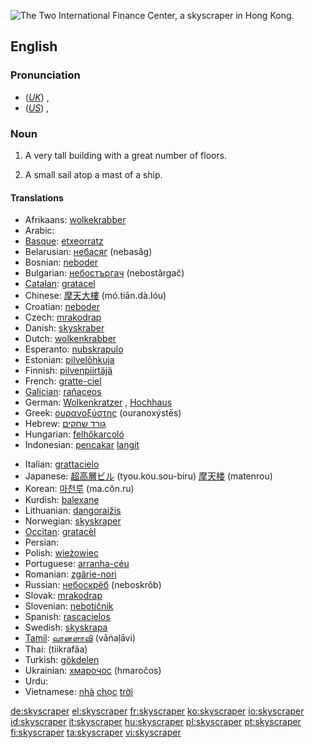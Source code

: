 [[Image:HK-2IFC-sj cropped.jpg|thumb|right|The Two International Finance Center, a skyscraper in Hong Kong.]]
{{wikipedia}}
==English==

===Pronunciation===
*(''[[Received Pronunciation|UK]]'') {{IPA|/ˈskaɪˌskɹeɪpə/}}, {{SAMPA|/"skaI%skreIp@/}}
*(''[[General American|US]]'') {{IPA|/ˈskaɪˌskɹeɪpɚ/}}, {{SAMPA|/"skaI%skreIp@`/}}

===Noun===
{{en-noun}}

# A very tall building with a great number of floors.
# {{context|archaic}} A small sail atop a mast of a ship.

====Translations====
{{trans-top|tall building}}
*Afrikaans: [[wolkekrabber]]
*Arabic: {{ARchar|[[ناطحة]]}} {{ARchar|[[سحاب]]}}
*[[Basque]]: [[etxeorratz]]
*Belarusian: [[небасяг]] (nebasǎg)
*Bosnian: [[neboder#Bosnian|neboder]]
*Bulgarian: [[небостъргач]] (nebostărgač)
*[[Catalan]]: [[gratacel]] {{m}}
*Chinese: [[摩天大樓]] (mó.tiān.dà.lóu)
*Croatian: [[neboder#Croatian|neboder]]
*Czech: [[mrakodrap]] {{m}}
*Danish: [[skyskraber]] {{c}}
*Dutch: [[wolkenkrabber]] {{m}}
*Esperanto: [[nubskrapulo]]
*Estonian: [[pilvelõhkuja]]
*Finnish: [[pilvenpiirtäjä]]
*French: [[gratte-ciel]] {{m}}
*[[Galician]]: [[rañaceos]] {{m}}
*German: [[Wolkenkratzer]] {{m}}, [[Hochhaus]] {{n}}
*Greek: [[ουρανοξύστης]] (ouranoxýstēs)
*Hebrew: [[גורד שחקים]]
*Hungarian: [[felhőkarcoló]]
*Indonesian: [[pencakar]] [[langit]]
{{trans-mid}}
*Italian: [[grattacielo]] {{m}}
*Japanese: [[超高層ビル]] (tyou.kou.sou-biru) [[摩天楼]] (matenrou)
*Korean: [[마천루]] (ma.cŏn.ru)
*Kurdish: [[balexane]] {{f}}
*Lithuanian: [[dangoraižis]]
*Norwegian: [[skyskraper]]
*[[Occitan]]: [[gratacèl]] {{m}}
*Persian: {{FAchar|[[آسمانخراش]]}}
*Polish: [[wieżowiec]]
*Portuguese: [[arranha-céu]] {{m}}
*Romanian: [[zgârie-nori]]
*Russian: [[небоскрёб]] (neboskrǒb) {{m}}
*Slovak: [[mrakodrap]] {{m}}
*Slovenian: [[nebotičnik]] {{m}}
*Spanish: [[rascacielos]] {{m}}
*Swedish: [[skyskrapa]] {{c}}
*[[Tamil]]: [[வானளாவி]] (vāṅaḷāvi)
*Thai: {{THchar|[[ตึกระฟ้า]]}} (tiikrafâa)
*Turkish: [[gökdelen]]
*Ukrainian: [[хмарочос]] (hmaročos) {{m}}
*Urdu: {{URchar|[[بلند]]}} {{URchar|[[ترین]]}} {{URchar|[[عمارات]]}}
*Vietnamese: [[nhà]] [[chọc]] [[trời]]
{{trans-bottom}}

{{trans-top|sail}}
{{trans-mid}}
{{trans-bottom}}

[[de:skyscraper]]
[[el:skyscraper]]
[[fr:skyscraper]]
[[ko:skyscraper]]
[[io:skyscraper]]
[[id:skyscraper]]
[[it:skyscraper]]
[[hu:skyscraper]]
[[pl:skyscraper]]
[[pt:skyscraper]]
[[fi:skyscraper]]
[[ta:skyscraper]]
[[vi:skyscraper]]